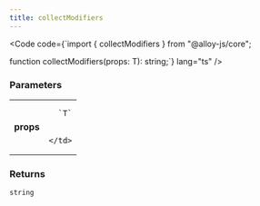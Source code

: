 ```yaml
---
title: collectModifiers
---
```







<Code code={`import { collectModifiers } from "@alloy-js/core";

function collectModifiers<T extends ObjectModifiers>(props: T): string;`} lang="ts" />

### Parameters

<table>
  <tr>
    <td style="text-align: right;font-weight: bold;">props</td>
    <td>
    
      `T`
      
      
    </td>
  </tr>
</table>



### Returns

<code>string</code>








